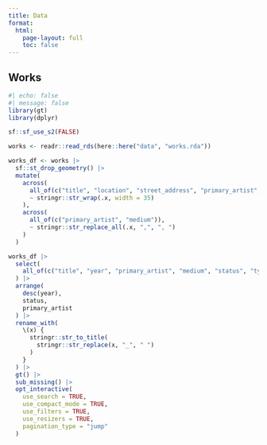 ```yaml
---
title: Data
format:
  html:
    page-layout: full
    toc: false
---
```


## Works

```r
#| echo: false
#| message: false
library(gt)
library(dplyr)

sf::sf_use_s2(FALSE)

works <- readr::read_rds(here::here("data", "works.rda"))

works_df <- works |> 
  sf::st_drop_geometry() |> 
  mutate(
    across(
      all_of(c("title", "location", "street_address", "primary_artist", "medium")),
      ~ stringr::str_wrap(.x, width = 35)
    ),
    across(
      all_of(c("primary_artist", "medium")),
      ~ stringr::str_replace_all(.x, ",", ", ")
    )
  )

works_df |> 
  select(
    all_of(c("title", "year", "primary_artist", "medium", "status", "type",  "street_address", "location", "neighborhood"))
  ) |> 
  arrange(
    desc(year),
    status,
    primary_artist
  ) |> 
  rename_with(
    \(x) {
      stringr::str_to_title(
        stringr::str_replace(x, "_", " ")
      )
    }
  ) |> 
  gt() |> 
  sub_missing() |> 
  opt_interactive(
    use_search = TRUE,
    use_compact_mode = TRUE,
    use_filters = TRUE,
    use_resizers = TRUE,
    pagination_type = "jump"
  )
```
